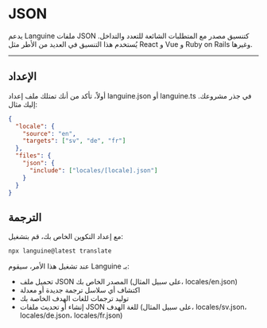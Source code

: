 # JSON

يدعم Languine ملفات JSON كتنسيق مصدر مع المتطلبات الشائعة للتعدد والتداخل. يُستخدم هذا التنسيق في العديد من الأطر مثل React و Vue و Ruby on Rails وغيرها.


---


## الإعداد

أولاً، تأكد من أنك تمتلك ملف إعداد languine.json أو languine.ts في جذر مشروعك. إليك مثال:

```json
{
  "locale": {
    "source": "en",
    "targets": ["sv", "de", "fr"]
  },
  "files": {
    "json": {
      "include": ["locales/[locale].json"]
    }
  }
}

```

## الترجمة

مع إعداد التكوين الخاص بك، قم بتشغيل:

```bash
npx languine@latest translate
```

عند تشغيل هذا الأمر، سيقوم Languine بـ:

- تحميل ملف JSON المصدر الخاص بك (على سبيل المثال، locales/en.json)
- اكتشاف أي سلاسل ترجمة جديدة أو معدلة
- توليد ترجمات للغات الهدف الخاصة بك
- إنشاء أو تحديث ملفات JSON للغة الهدف (على سبيل المثال، locales/sv.json، locales/de.json، locales/fr.json)
